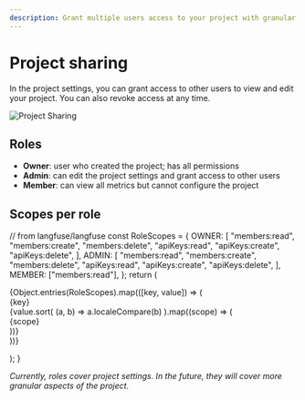 ```yaml
---
description: Grant multiple users access to your project with granular permissions and roles.
---
```


# Project sharing

In the project settings, you can grant access to other users to view and edit your project. You can also revoke access at any time.

![Project Sharing](/images/docs/project-sharing.gif)

## Roles

- **Owner**: user who created the project; has all permissions
- **Admin**: can edit the project settings and grant access to other users
- **Member**: can view all metrics but cannot configure the project

## Scopes per role

  // from langfuse/langfuse
  const RoleScopes = {
    OWNER: [
      "members:read",
      "members:create",
      "members:delete",
      "apiKeys:read",
      "apiKeys:create",
      "apiKeys:delete",
    ],
    ADMIN: [
      "members:read",
      "members:create",
      "members:delete",
      "apiKeys:read",
      "apiKeys:create",
      "apiKeys:delete",
    ],
    MEMBER: ["members:read"],
  };
  return (
    <div className="flex gap-5 mt-4">
      {Object.entries(RoleScopes).map(([key, value]) => (
        <div key={key}>
          <div
          className="border-b pb-2 mb-2 border-gray-600"
          >{key}</div>
          {value.sort(
            (a, b) => a.localeCompare(b)
          ).map((scope) => (
            <div key={scope}
            className="text-sm mt-1"
            >{scope}</div>
          ))}
        </div>
      ))}
    </div>

);
}

<RolePermissionTable />

_Currently, roles cover project settings. In the future, they will cover more granular aspects of the project._
